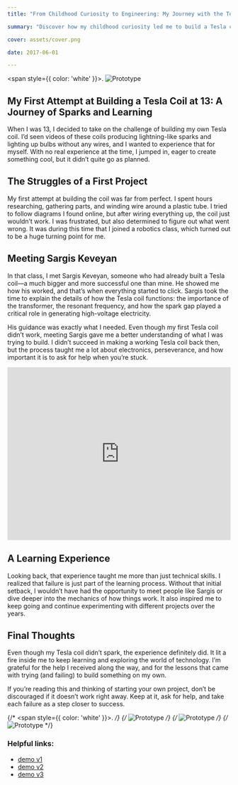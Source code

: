 ```yaml
---
title: "From Childhood Curiosity to Engineering: My Journey with the Tesla Coil"

summary: "Discover how my childhood curiosity led me to build a Tesla coil as my first project, sparking a lifelong passion for engineering and shaping my journey in technology."

cover: assets/cover.png

date: 2017-06-01

---
```


<span style={{ color: 'white' }}>.</span>
![Prototype](./assets/1019(7).gif)


## My First Attempt at Building a Tesla Coil at 13: A Journey of Sparks and Learning

When I was 13, I decided to take on the challenge of building my own Tesla coil. I’d seen videos of these coils producing lightning-like sparks and lighting up bulbs without any wires, and I wanted to experience that for myself. With no real experience at the time, I jumped in, eager to create something cool, but it didn’t quite go as planned.

## The Struggles of a First Project

My first attempt at building the coil was far from perfect. I spent hours researching, gathering parts, and winding wire around a plastic tube. I tried to follow diagrams I found online, but after wiring everything up, the coil just wouldn’t work. I was frustrated, but also determined to figure out what went wrong. It was during this time that I joined a robotics class, which turned out to be a huge turning point for me.

## Meeting Sargis Keveyan

In that class, I met Sargis Keveyan, someone who had already built a Tesla coil—a much bigger and more successful one than mine. He showed me how his worked, and that’s when everything started to click. Sargis took the time to explain the details of how the Tesla coil functions: the importance of the transformer, the resonant frequency, and how the spark gap played a critical role in generating high-voltage electricity.

His guidance was exactly what I needed. Even though my first Tesla coil didn’t work, meeting Sargis gave me a better understanding of what I was trying to build. I didn’t succeed in making a working Tesla coil back then, but the process taught me a lot about electronics, perseverance, and how important it is to ask for help when you’re stuck.

<iframe width="100%" height="390" src="https://www.youtube.com/embed/VG8fSupZ-tI?si=2eky2hlvZbzDM11D" title="YouTube video player" frameborder="0" allow="accelerometer; autoplay; clipboard-write; encrypted-media; gyroscope; picture-in-picture; web-share" referrerpolicy="strict-origin-when-cross-origin" allowfullscreen></iframe>

## A Learning Experience

Looking back, that experience taught me more than just technical skills. I realized that failure is just part of the learning process. Without that initial setback, I wouldn’t have had the opportunity to meet people like Sargis or dive deeper into the mechanics of how things work. It also inspired me to keep going and continue experimenting with different projects over the years.

## Final Thoughts

Even though my Tesla coil didn’t spark, the experience definitely did. It lit a fire inside me to keep learning and exploring the world of technology. I’m grateful for the help I received along the way, and for the lessons that came with trying (and failing) to build something on my own.

If you’re reading this and thinking of starting your own project, don’t be discouraged if it doesn’t work right away. Keep at it, ask for help, and take each failure as a step closer to success.


{/* <span style={{ color: 'white' }}>.</span> */}
{/* ![Prototype](./assets/1019(3).gif) */}
{/* ![Prototype](./assets/1019(6).gif) */}
{/* ![Prototype](./assets/1019(8).gif) */}

### Helpful links:
- [demo v1](https://youtu.be/rVthWA0XgmU)
- [demo v2](https://youtu.be/i0Y1JH6p67I)
- [demo v3](https://youtu.be/i0Y1JH6p67I?t=240)
